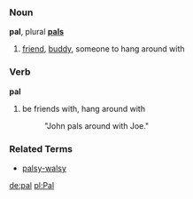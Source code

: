 ===Noun===
'''pal''', plural '''[[pals]]'''

# [[friend]], [[buddy]], someone to hang around with

===Verb===
'''pal'''

# be friends with, hang around with
#: "John pals around with Joe."

===Related Terms===
*[[palsy-walsy]]

[[de:pal]]
[[pl:Pal]]